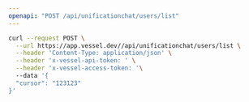 ```yaml
---
openapi: "POST /api/unificationchat/users/list"
---
```


<RequestExample>

```bash Request
curl --request POST \
  --url https://app.vessel.dev//api/unificationchat/users/list \
  --header 'Content-Type: application/json' \
  --header 'x-vessel-api-token: ' \
  --header 'x-vessel-access-token: '\ 
  --data '{
  "cursor": "123123"
}'
```

</RequestExample>


      